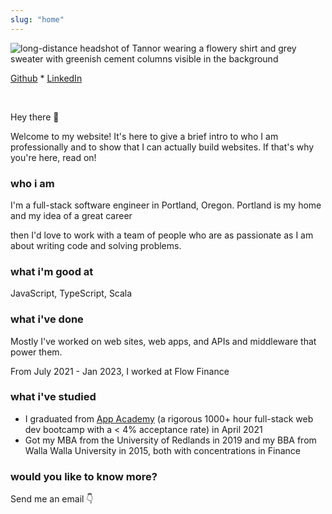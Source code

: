 ```yaml
---
slug: "home"
---
```



![long-distance headshot of Tannor wearing a flowery shirt and grey sweater with greenish cement columns visible in the background](images/head-shot.png "Tannor's Head Shot")

[Github](https://github.com/breizeway/) \* [LinkedIn](https://www.linkedin.com/in/tannor/)

<br />

Hey there 👋

Welcome to my website! It's here to give a brief intro to who I am professionally and to show that I can actually build websites. If that's why you're here, read on!

### who i am

I'm a full-stack software engineer in Portland, Oregon. Portland is my home and my idea of a great career

then I'd love to work with a team of people who are as passionate as I am about writing code and solving problems.

### what i'm good at

JavaScript, TypeScript, Scala

### what i've done

Mostly I've worked on web sites, web apps, and APIs and middleware that power them.

From July 2021 - Jan 2023, I worked at Flow Finance

### what i've studied

- I graduated from [App Academy](https://www.appacademy.io/) (a rigorous 1000+ hour full-stack web dev bootcamp with a < 4% acceptance rate) in April 2021
- Got my MBA from the University of Redlands in 2019 and my BBA from Walla Walla University in 2015, both with concentrations in Finance

### would you like to know more?

Send me an email 👇

<ContactForm />
